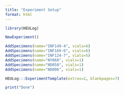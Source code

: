 ```yaml
---
title: "Experiment Setup"
format: html
---
```


```r
library(HEULog)
```

```r
NewExperiment()
```

```r
AddSpecimens(name="INF149-4", vials=6)
AddSpecimens(name="INF169-6", vials=6)
AddSpecimens(name="INF124-7", vials=5)
AddSpecimens(name="NY068", vials=1)
AddSpecimens(name="ND050", vials=1)
AddSpecimens(name="ND006", vials=1)
```

```r
HEULog:::ExperimentTemplate(extras=2, blankpages=7)
```

```r
print("Done")
```

